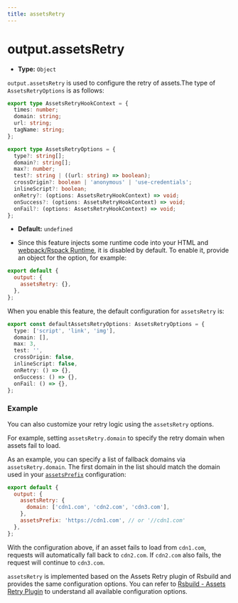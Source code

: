 ```yaml
---
title: assetsRetry
---
```


# output.assetsRetry

- **Type:** `Object`

`output.assetsRetry` is used to configure the retry of assets.The type of `AssetsRetryOptions` is as follows:

```ts
export type AssetsRetryHookContext = {
  times: number;
  domain: string;
  url: string;
  tagName: string;
};

export type AssetsRetryOptions = {
  type?: string[];
  domain?: string[];
  max?: number;
  test?: string | ((url: string) => boolean);
  crossOrigin?: boolean | 'anonymous' | 'use-credentials';
  inlineScript?: boolean;
  onRetry?: (options: AssetsRetryHookContext) => void;
  onSuccess?: (options: AssetsRetryHookContext) => void;
  onFail?: (options: AssetsRetryHookContext) => void;
};
```

- **Default:** `undefined`

- Since this feature injects some runtime code into your HTML and [webpack/Rspack Runtime](https://rspack.rs/api/runtime-api/module-variables), it is disabled by default. To enable it, provide an object for the option, for example:

```js
export default {
  output: {
    assetsRetry: {},
  },
};
```

When you enable this feature, the default configuration for `assetsRetry` is:

```ts
export const defaultAssetsRetryOptions: AssetsRetryOptions = {
  type: ['script', 'link', 'img'],
  domain: [],
  max: 3,
  test: '',
  crossOrigin: false,
  inlineScript: false,
  onRetry: () => {},
  onSuccess: () => {},
  onFail: () => {},
};
```

### Example

You can also customize your retry logic using the `assetsRetry` options.

For example, setting `assetsRetry.domain` to specify the retry domain when assets fail to load.

As an example, you can specify a list of fallback domains via `assetsRetry.domain`. The first domain in the list should match the domain used in your [`assetsPrefix`](./asset-prefix.mdx) configuration:

```js
export default {
  output: {
    assetsRetry: {
      domain: ['cdn1.com', 'cdn2.com', 'cdn3.com'],
    },
    assetsPrefix: 'https://cdn1.com', // or '//cdn1.com'
  },
};
```

With the configuration above, if an asset fails to load from `cdn1.com`, requests will automatically fall back to `cdn2.com`. If `cdn2.com` also fails, the request will continue to `cdn3.com`.

`assetsRetry` is implemented based on the Assets Retry plugin of Rsbuild and provides the same configuration options. You can refer to [Rsbuild - Assets Retry Plugin](https://rsbuild.rs/plugins/list/plugin-assets-retry#options) to understand all available configuration options.
